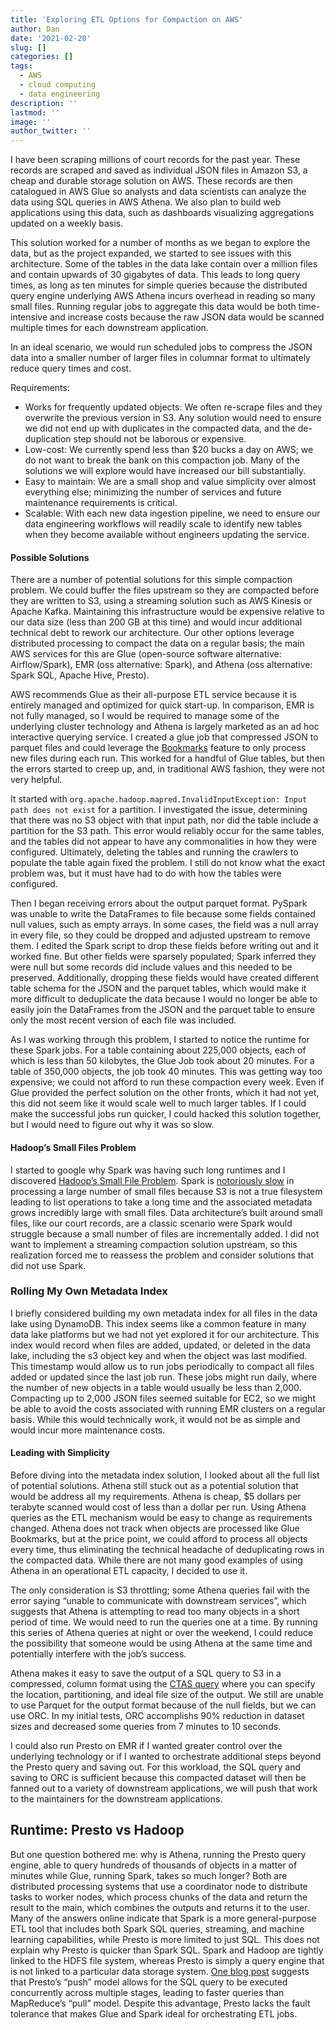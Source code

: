 ```yaml
---
title: 'Exploring ETL Options for Compaction on AWS'
author: Dan
date: '2021-02-20'
slug: []
categories: []
tags:
  - AWS
  - cloud computing
  - data engineering
description: ''
lastmod: ''
image: ''
author_twitter: ''
---
```


I have been scraping millions of court records for the past year. These records are scraped and saved as individual JSON files in Amazon S3, a cheap and durable storage solution on AWS. These records are then catalogued in AWS Glue so analysts and data scientists can analyze the data using SQL queries in AWS Athena. We also plan to build web applications using this data, such as dashboards visualizing aggregations updated on a weekly basis.

This solution worked for a number of months as we began to explore the data, but as the project expanded, we started to see issues with this architecture. Some of the tables in the data lake contain over a million files and contain upwards of 30 gigabytes of data. This leads to long query times, as long as ten minutes for simple queries because the distributed query engine underlying AWS Athena incurs overhead in reading so many small files. Running regular jobs to aggregate this data would be both time-intensive and increase costs because the raw JSON data would be scanned multiple times for each downstream application. 

In an ideal scenario, we would run scheduled jobs to compress the JSON data into a smaller number of larger files in columnar format to ultimately reduce query times and cost. 

Requirements:

* Works for frequently updated objects: We often re-scrape files and they overwrite the previous version in S3. Any solution would need to ensure we did not end up with duplicates in the compacted data, and the de-duplication step should not be laborous or expensive. 
* Low-cost: We currently spend less than $20 bucks a day on AWS; we do not want to break the bank on this compaction job. Many of the solutions we will explore would have increased our bill substantially.  
* Easy to maintain: We are a small shop and value simplicity over almost everything else; minimizing the number of services and future maintenance requirements is critical. 
* Scalable: With each new data ingestion pipeline, we need to ensure our data engineering workflows will readily scale to identify new tables when they become available without engineers updating the service. 

#### Possible Solutions

There are a number of potential solutions for this simple compaction problem. We could buffer the files upstream so they are compacted before they are written to S3, using a streaming solution such as AWS Kinesis or Apache Kafka. Maintaining this infrastructure would be expensive relative to our data size (less than 200 GB at this time) and would incur additional technical debt to rework our architecture. Our other options leverage distributed processing to compact the data on a regular basis; the main AWS services for this are Glue (open-source software alternative: Airflow/Spark), EMR (oss alternative: Spark), and Athena (oss alternative: Spark SQL, Apache Hive, Presto). 

AWS recommends Glue as their all-purpose ETL service because it is entirely managed and optimized for quick start-up. In comparison, EMR is not fully managed, so I would be required to manage some of the underlying cluster technology and Athena is largely marketed as an ad hoc interactive querying service. I created a glue job that compressed JSON to parquet files and could leverage the [Bookmarks](https://docs.aws.amazon.com/glue/latest/dg/monitor-continuations.html) feature to only process new files during each run. This worked for a handful of Glue tables, but then the errors started to creep up, and, in traditional AWS fashion, they were not very helpful. 

It started with `org.apache.hadoop.mapred.InvalidInputException: Input path does not exist` for a partition. I investigated the issue, determining that there was no S3 object with that input path, nor did the table include a partition for the S3 path. This error would reliably occur for the same tables, and the tables did not appear to have any commonalities in how they were configured. Ultimately, deleting the tables and running the crawlers to populate the table again fixed the problem. I still do not know what the exact problem was, but it must have had to do with how the tables were configured. 

Then I began receiving errors about the output parquet format. PySpark was unable to write the DataFrames to file because some fields contained null values, such as empty arrays. In some cases, the field was a null array in every file, so they could be dropped and adjusted upstream to remove them. I edited the Spark script to drop these fields before writing out and it worked fine. But other fields were sparsely populated; Spark inferred they were null but some records did include values and this needed to be preserved. Additionally, dropping these fields would have created different table schema for the JSON and the parquet tables, which would make it more difficult to deduplicate the data because I would no longer be able to easily join the DataFrames from the JSON and the parquet table to ensure only the most recent version of each file was included. 

As I was working through this problem, I started to notice the runtime for these Spark jobs. For a table containing about 225,000 objects, each of which is less than 50 kilobytes, the Glue Job took about 20 minutes. For a table of 350,000 objects, the job took 40 minutes. This was getting way too expensive; we could not afford to run these compaction every week. Even if Glue provided the perfect solution on the other fronts, which it had not yet, this did not seem like it would scale well to much larger tables. If I could make the successful jobs run quicker, I could hacked this solution together, but I would need to figure out why it was so slow.

#### Hadoop's Small Files Problem

I started to google why Spark was having such long runtimes and I discovered [Hadoop's Small File Problem](https://blog.cloudera.com/the-small-files-problem/). Spark is [notoriously slow](https://garrens.com/blog/2017/11/04/big-data-spark-and-its-small-files-problem/) in processing a large number of small files because S3 is not a true filesystem leading to list operations to take a long time and the associated metadata grows incredibly large with small files. Data architecture's built around small files, like our court records, are a classic scenario were Spark would struggle because a small number of files are incrementally added. I did not want to implement a streaming compaction solution upstream, so this realization forced me to reassess the problem and consider solutions that did not use Spark. 

### Rolling My Own Metadata Index

I briefly considered building my own metadata index for all files in the data lake using DynamoDB. This index seems like a common feature in many data lake platforms but we had not yet explored it for our architecture. This index would record when files are added, updated, or deleted in the data lake, including the s3 object key and when the object was last modified. This timestamp would allow us to run jobs periodically to compact all files added or updated since the last job run. These jobs might run daily, where the number of new objects in a table would usually be less than 2,000. Compacting up to 2,000 JSON files seemed suitable for EC2, so we might be able to avoid the costs associated with running EMR clusters on a regular basis. While this would technically work, it would not be as simple and would incur more maintenance costs. 

#### Leading with Simplicity

Before diving into the metadata index solution, I looked about all the full list of potential solutions. Athena still stuck out as a potential solution that would be address all my requirements. Athena is cheap, $5 dollars per terabyte scanned would cost of less than a dollar per run. Using Athena queries as the ETL mechanism would be easy to change as requirements changed. Athena does not track when objects are processed like Glue Bookmarks, but at the price point, we could afford to process all objects every time, thus eliminating the technical headache of deduplicating rows in the compacted data. While there are not many good examples of using Athena in an operational ETL capacity, I decided to use it. 

The only consideration is S3 throttling; some Athena queries fail with the error saying "unable to communicate with downstream services", which suggests that Athena is attempting to read too many objects in a short period of time. We would need to run the queries one at a time. By running this series of Athena queries at night or over the weekend, I could reduce the possibility that someone would be using Athena at the same time and potentially interfere with the job's success.

Athena makes it easy to save the output of a SQL query to S3 in a compressed, column format using the [CTAS query](https://docs.aws.amazon.com/athena/latest/ug/ctas.html) where you can specify the location, partitioning, and ideal file size of the output. We still are unable to use Parquet for the output format because of the null fields, but we can use ORC. In my initial tests, ORC accomplishs 90% reduction in dataset sizes and decreased some queries from 7 minutes to 10 seconds. 

I could also run Presto on EMR if I wanted greater control over the underlying technology or if I wanted to orchestrate additional steps beyond the Presto query and saving out. For this workload, the SQL query and saving to ORC is sufficient because this compacted dataset will then be fanned out to a variety of downstream applications, we will push that work to the maintainers for the downstream applications.

## Runtime: Presto vs Hadoop

But one question bothered me: why is Athena, running the Presto query engine, able to query hundreds of thousands of objects in a matter of minutes while Glue, running Spark, takes so much longer? Both are distributed processing systems that use a coordinator node to distribute tasks to worker nodes, which process chunks of the data and return the result to the main, which combines the outputs and returns it to the user. Many of the answers online indicate that Spark is a more general-purpose ETL tool that includes both Spark SQL queries, streaming, and machine learning capabilities, while Presto is more limited to just SQL. This does not explain why Presto is quicker than Spark SQL. Spark and Hadoop are tightly linked to the HDFS file system, whereas Presto is simply a query engine that is not linked to a particular data storage system. [One blog post](https://blog.treasuredata.com/blog/2015/03/12/presto-sql-on-hadoop/) suggests that Presto's "push" model allows for the SQL query to be executed concurrently across multiple stages, leading to faster queries than MapReduce's "pull" model. Despite this advantage, Presto lacks the fault tolerance that makes Glue and Spark ideal for orchestrating ETL jobs.